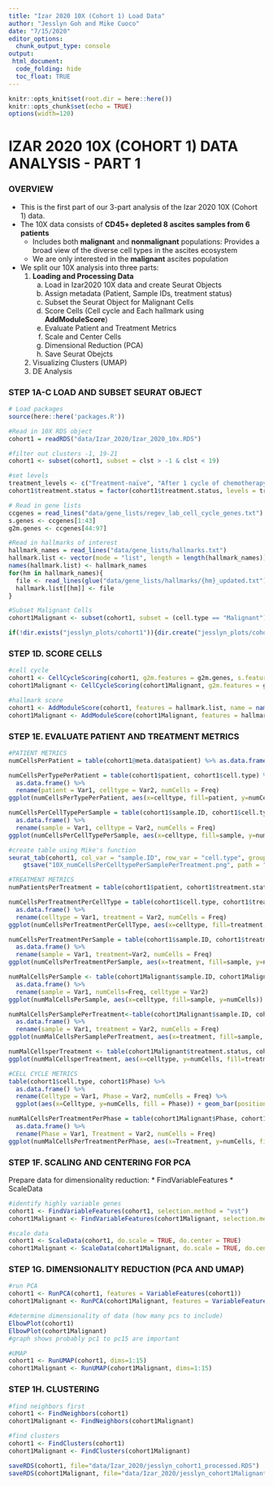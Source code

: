 ```yaml
---
title: "Izar 2020 10X (Cohort 1) Load Data"
author: "Jesslyn Goh and Mike Cuoco"
date: "7/15/2020"
editor_options: 
  chunk_output_type: console
output:
 html_document:
  code_folding: hide
  toc_float: TRUE 
---
```


```r
knitr::opts_knit$set(root.dir = here::here())
knitr::opts_chunk$set(echo = TRUE)
options(width=120)
```

# IZAR 2020 10X (COHORT 1) DATA ANALYSIS - PART 1

### OVERVIEW
* This is the first part of our 3-part analysis of the Izar 2020 10X (Cohort 1) data. 
* The 10X data consists of **CD45+ depleted 8 ascites samples from 6 patients** 
    - Includes both **malignant** and **nonmalignant** populations: Provides a broad view of the diverse cell types in the ascites ecosystem
    - We are only interested in the **malignant** ascites population

* We split our 10X analysis into three parts: 
    1. **Loading and Processing Data**
        a. Load in Izar2020 10X data and create Seurat Objects
        b. Assign metadata (Patient, Sample IDs, treatment status)
        c. Subset the Seurat Object for Malignant Cells 
        d. Score Cells (Cell cycle and Each hallmark using **AddModuleScore**)
        e. Evaluate Patient and Treatment Metrics
        f. Scale and Center Cells 
        g. Dimensional Reduction (PCA)
        h. Save Seurat Obejcts
    2. Visualizing Clusters (UMAP)
    3. DE Analysis 

### STEP 1A-C LOAD AND SUBSET SEURAT OBJECT

```r
# Load packages
source(here::here('packages.R'))

#Read in 10X RDS object
cohort1 = readRDS("data/Izar_2020/Izar_2020_10x.RDS")

#filter out clusters -1, 19-21
cohort1 <- subset(cohort1, subset = clst > -1 & clst < 19)

#set levels 
treatment_levels <- c("Treatment-naïve", "After 1 cycle of chemotherapy", "On-treatment")
cohort1$treatment.status = factor(cohort1$treatment.status, levels = treatment_levels)

# Read in gene lists
ccgenes = read_lines("data/gene_lists/regev_lab_cell_cycle_genes.txt")
s.genes <- ccgenes[1:43]
g2m.genes <- ccgenes[44:97]

#Read in hallmarks of interest
hallmark_names = read_lines("data/gene_lists/hallmarks.txt")
hallmark.list <- vector(mode = "list", length = length(hallmark_names))
names(hallmark.list) <- hallmark_names
for(hm in hallmark_names){
  file <- read_lines(glue("data/gene_lists/hallmarks/{hm}_updated.txt"), skip = 1)
  hallmark.list[[hm]] <- file
}

#Subset Malignant Cells 
cohort1Malignant <- subset(cohort1, subset = (cell.type == "Malignant"))

if(!dir.exists("jesslyn_plots/cohort1")){dir.create("jesslyn_plots/cohort1")}
```

### STEP 1D. SCORE CELLS

```r
#cell cycle 
cohort1 <- CellCycleScoring(cohort1, g2m.features = g2m.genes, s.features = s.genes)
cohort1Malignant <- CellCycleScoring(cohort1Malignant, g2m.features = g2m.genes, s.features = s.genes)

#hallmark score
cohort1 <- AddModuleScore(cohort1, features = hallmark.list, name = names(hallmark.list), nbin = 25, search = T) 
cohort1Malignant <- AddModuleScore(cohort1Malignant, features = hallmark.list, name = names(hallmark.list), nbin = 25, search = T) 

```

### STEP 1E. EVALUATE PATIENT AND TREATMENT METRICS

```r

#PATIENT METRICS
numCellsPerPatient = table(cohort1@meta.data$patient) %>% as.data.frame()

numCellsPerTypePerPatient = table(cohort1$patient, cohort1$cell.type) %>% 
  as.data.frame() %>% 
  rename(patient = Var1, celltype = Var2, numCells = Freq)
ggplot(numCellsPerTypePerPatient, aes(x=celltype, fill=patient, y=numCells)) + geom_bar(position="fill", stat="identity")

numCellsPerCellTypePerSample = table(cohort1$sample.ID, cohort1$cell.type) %>% 
  as.data.frame() %>% 
  rename(sample = Var1, celltype = Var2, numCells = Freq)
ggplot(numCellsPerCellTypePerSample, aes(x=celltype, fill=sample, y=numCells)) + geom_bar(position="fill", stat="identity")

#create table using Mike's function
seurat_tab(cohort1, col_var = "sample.ID", row_var = "cell.type", group_var = "treatment.status", title = "Number of cells per celltype per sample per treatment status") %>% 
    gtsave("10X_numCellsPerCelltypePerSamplePerTreatment.png", path = "jesslyn_plots/cohort1")

#TREATMENT METRICS 
numPatientsPerTreatment = table(cohort1$patient, cohort1$treatment.status)

numCellsPerTreatmentPerCellType = table(cohort1$cell.type, cohort1$treatment.status) %>% 
  as.data.frame() %>% 
  rename(celltype = Var1, treatment = Var2, numCells = Freq)
ggplot(numCellsPerTreatmentPerCellType, aes(x=celltype, fill=treatment, y=numCells)) + geom_bar(position="fill", stat="identity") + labs(fill = "treatment")

numCellsPerTreatmentPerSample = table(cohort1$sample.ID, cohort1$treatment.status) %>% 
  as.data.frame() %>% 
  rename(sample = Var1, treatment=Var2, numCells = Freq) 
ggplot(numCellsPerTreatmentPerSample, aes(x=treatment, fill=sample, y=numCells)) + geom_bar(position="fill", stat="identity") + xlab("treatment")
```

```r

numMalCellsPerSample <- table(cohort1Malignant$sample.ID, cohort1Malignant$cell.type) %>% 
  as.data.frame() %>% 
  rename(sample = Var1, numCells=Freq, celltype = Var2)
ggplot(numMalCellsPerSample, aes(x=celltype, fill=sample, y=numCells)) + geom_bar(stat="identity", position="fill") + labs(title = "Number of Malignant Cells Per Sample")

numMalCellsPerSamplePerTreatment<-table(cohort1Malignant$sample.ID, cohort1Malignant$treatment.status) %>% 
  as.data.frame() %>% 
  rename(sample = Var1, treatment = Var2, numCells = Freq)
ggplot(numMalCellsPerSamplePerTreatment, aes(x=treatment, fill=sample, y=numCells)) + geom_bar(stat="identity", position="fill") + labs(title = "Number of Malignant Cells Per Sample Per Treatment", x = "treatment")

numMalCellsperTreatment <- table(cohort1Malignant$treatment.status, cohort1Malignant$cell.type) %>% as.data.frame() %>% rename(celltype = Var2, treatment = Var1, numCells = Freq)
ggplot(numMalCellsperTreatment, aes(x=celltype, y=numCells, fill=treatment)) + geom_bar(stat = "identity", position = "fill")

#CELL CYCLE METRICS
table(cohort1$cell.type, cohort1$Phase) %>% 
  as.data.frame() %>% 
  rename(Celltype = Var1, Phase = Var2, numCells = Freq) %>% 
  ggplot(aes(x=Celltype, y=numCells, fill = Phase)) + geom_bar(position="fill", stat="identity")

numMalCellsPerTreatmentPerPhase = table(cohort1Malignant$Phase, cohort1Malignant$treatment.status) %>% 
  as.data.frame() %>% 
  rename(Phase = Var1, Treatment = Var2, numCells = Freq)
ggplot(numMalCellsPerTreatmentPerPhase, aes(x=Treatment, y=numCells, fill=Phase)) + geom_bar(position="fill", stat="identity")

```

### STEP 1F. SCALING AND CENTERING FOR PCA 
Prepare data for dimensionality reduction: 
    * FindVariableFeatures
    * ScaleData
    
```r
#identify highly variable genes 
cohort1 <- FindVariableFeatures(cohort1, selection.method = "vst")
cohort1Malignant <- FindVariableFeatures(cohort1Malignant, selection.method = "vst")

#scale data 
cohort1 <- ScaleData(cohort1, do.scale = TRUE, do.center = TRUE) 
cohort1Malignant <- ScaleData(cohort1Malignant, do.scale = TRUE, do.center = TRUE)
```

### STEP 1G. DIMENSIONALITY REDUCTION (PCA AND UMAP)

```r

#run PCA
cohort1 <- RunPCA(cohort1, features = VariableFeatures(cohort1))
cohort1Malignant <- RunPCA(cohort1Malignant, features = VariableFeatures(cohort1Malignant))

#determine dimensionality of data (how many pcs to include)
ElbowPlot(cohort1)
ElbowPlot(cohort1Malignant)
#graph shows probably pc1 to pc15 are important

#UMAP 
cohort1 <- RunUMAP(cohort1, dims=1:15)
cohort1Malignant <- RunUMAP(cohort1Malignant, dims=1:15)

```

### STEP 1H. CLUSTERING 

```r
#find neighbors first
cohort1 <- FindNeighbors(cohort1)
cohort1Malignant <- FindNeighbors(cohort1Malignant)

#find clusters
cohort1 <- FindClusters(cohort1)
cohort1Malignant <- FindClusters(cohort1Malignant)

```

```r
saveRDS(cohort1, file="data/Izar_2020/jesslyn_cohort1_processed.RDS")
saveRDS(cohort1Malignant, file="data/Izar_2020/jesslyn_cohort1Malignant_processed.RDS")
```
